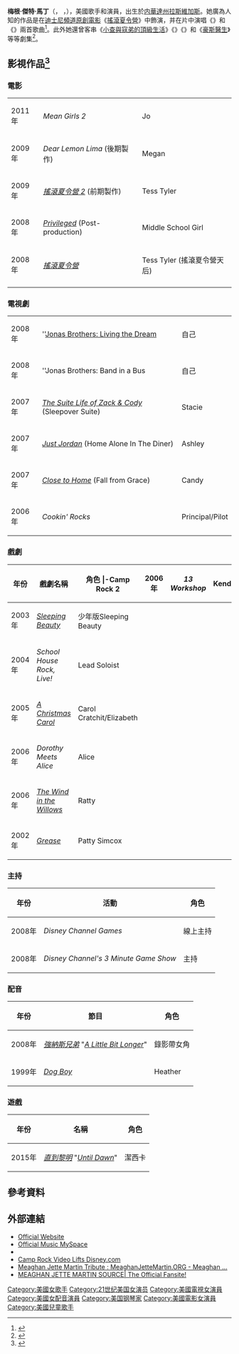 {{Link style|time=2015-12-11T09:12:06+00:00}}
{{noteTA
|G1=Movie
|G2=TV
}}
{{藝人
|姓名     = 梅根·傑特·馬丁
|類型     = 女藝人
|圖片     = MeaghanJetteMartinApr09.jpg
|圖片尺寸 = 
|圖片簡介 = 
|本名     = 梅根·傑特·馬丁
|外文名   = 
|外文     = 
|羅馬拼音 = 
|英文名   = {{lang|en|Meaghan Jette Martin}} {{IPAc-en|ˈ|m|eɪ|g|ə|n}}
|暱稱     = 
|其他藝名 = 
|國籍     = 
|民族     = 
|籍貫     = 
|出生日期 = {{birth date and age|1992|2|17}}
|出生地點 = {{美國}}[[內華達州|內華達州]][[拉斯維加斯|拉斯維加斯]]
|逝世日期 = 
|逝世地點 = 
|職業     = [[歌手|歌手]] [[演員|演員]]
|語言     = 
|教育程度 = 
|母校     = 
|宗教信仰 = 
|配偶     = 
|兒女     = 
|父母     = 
|親屬     = 
|音樂類型 = [[女高音|女高音]]
|演奏樂器 = 
|出道地點 = 
|出道日期 = 
|出道作   = 
|代表作   = 
|著名角色 = 
|活躍年代 = 1999–現在
|唱片公司 = 
|經紀公司 = 
|網站     = 
|相關團體 = [[喬納斯兄弟|喬納斯兄弟]] [[黛米·洛瓦特|黛米·洛瓦特]]
|IMDb     = 2449480
|現任成員 = 
|過往成員 = 
|獎項     = 
}}
'''梅根·傑特·馬丁'''（{{lang-en|Meaghan Jette Martin}}， {{IPAc-en|ˈ|m|eɪ|g|ə|n}}，{{bd|1992年|2月17日|catIdx=M}}），美國歌手和演員，出生於[[内華達州|内華達州]][[拉斯維加斯|拉斯維加斯]]。她廣為人知的作品是在[[迪士尼頻道原創電影|迪士尼頻道原創電影]]《[[搖滾夏令營|搖滾夏令營]]》中飾演{{SetTitle|Tess Tyler|泰絲·泰勒}}，并在片中演唱《{{SetTitle|Too Cool|太酷}}》和《{{SetTitle|Two Stars|兩顆星}}》兩首歌曲<ref>{{cite web |publisher=[[amazon.com|amazon.com]] |title=Camp Rock |url=http://www.amazon.com/dp/B0017LFKMO |access-date=2008-10-20 |archive-date=2016-01-10 |archive-url=https://web.archive.org/web/20160110215437/http://www.amazon.com/dp/B0017LFKMO |dead-url=no }}</ref>。此外她還曾客串《[[小查與寇弟的頂級生活|小查與寇弟的頂級生活]]》《{{link-en|完全喬丹|Just Jordan}}》《{{link-en|社區女護法|Close to Home (2005 TV series)}}》和《[[豪斯醫生|豪斯醫生]]》等等劇集<ref name=disney>{{cite web |publisher=[[迪士尼頻道|迪士尼頻道]] |url=http://www.dcmedianet.com/web/showpage/showpage.aspx?program_id=3114420&type=martin |title=Camp Rock - MEAGHAN JETTE MARTIN |dead-url=yes |access-date=2008-10-09 |archive-url=https://web.archive.org/web/20090316143624/http://www.dcmedianet.com/web/showpage/showpage.aspx?program_id=3114420&type=martin |archive-date=2009-03-16 }}</ref>。

== 影視作品<ref>{{Cite web |url=http://www.meaghanjettemartin.com/Contact.html |title=Meaghan Jette Martin - Contact<!-- Bot generated title --> |accessdate=2008-09-30 |archive-date=2008-09-11 |archive-url=https://web.archive.org/web/20080911184800/http://www.meaghanjettemartin.com/Contact.html |dead-url=no }}</ref> ==
=== 電影 ===
{| class="wikitable"
|-
| 2011年
| ''Mean Girls 2''
| Jo
|-
| 2009年
| ''Dear Lemon Lima'' (後期製作)
| Megan
|-
| 2009年
| ''[[搖滾夏令營_2|搖滾夏令營 2]]'' (前期製作)
| Tess Tyler
|-
| 2008年
| ''[[:en:Privileged_(2008_film)|Privileged]]'' (Post-production)
| Middle School Girl
|-
| 2008年
| ''[[搖滾夏令營|搖滾夏令營]]''
| Tess Tyler (搖滾夏令營天后)
|-
|}

=== 電視劇 ===
{| class="wikitable"
|-
| 2008年
| ''[[:en:Jonas_Brothers:_Living_the_Dream|Jonas Brothers: Living the Dream]]
| 自己
|-
| 2008年
| ''Jonas Brothers: Band in a Bus
| 自己
|-
| 2007年
| ''[[The_Suite_Life_of_Zack_&_Cody|The Suite Life of Zack & Cody]]'' (Sleepover Suite)
| Stacie
|-
| 2007年
| ''[[:en:Just_Jordan|Just Jordan]]'' (Home Alone In The Diner)
| Ashley
|-
| 2007年
| ''[[:en:Close_to_Home_(TV_series)|Close to Home]]'' (Fall from Grace)
| Candy
|-
| 2006年
| ''Cookin' Rocks''
| Principal/Pilot
|}

=== 戲劇 ===
{| class="wikitable"
|-
! 年份
! 戲劇名稱
! 角色
|-Camp Rock 2
| 2006年
| ''13 Workshop''
| Kendra
|-
| 2003年
| ''[[:en:Sleeping_Beauty|Sleeping Beauty]]''
| 少年版Sleeping Beauty
|-
| 2004年
| ''School House Rock, Live!''
| Lead Soloist
|-
| 2005年
| ''[[小氣財神|A Christmas Carol]]''
| Carol Cratchit/Elizabeth
|-
| 2006年
| ''Dorothy Meets Alice''
| Alice
|-
| 2006年
| ''[[:en:The_Wind_in_the_Willows|The Wind in the Willows]]''
| Ratty
|- 
| 2002年
| ''[[:en:Grease|Grease]]''
| Patty Simcox
|}

=== 主持 ===
{| class="wikitable"
|-
! 年份
! 活動
! 角色
|-
| 2008年
| ''Disney Channel Games''
| 線上主持
|-
| 2008年
| ''Disney Channel's 3 Minute Game Show''
| 主持
|}

=== 配音 ===
{| class="wikitable"
|-
! 年份
! 節目
! 角色
|-
| 2008年
| ''[[強納斯兄弟|強納斯兄弟]]'' "''[[:en:A_Little_Bit_Longer|A Little Bit Longer]]''"
| 錄影帶女角
|-
| 1999年
| ''[[:en:Dog_Boy|Dog Boy]]''
| Heather
|}

=== 遊戲 ===
{| class="wikitable"
|-
! 年份
! 名稱
! 角色
|-
| 2015年
| ''[[直到黎明|直到黎明]]'' "''[[:en:Until_Dawn|Until Dawn]]''"
| 潔西卡
|}

== 參考資料 ==

{{Reflist}}

== 外部連結 ==
* [http://www.meaghanjettemartin.com Official Website] {{Wayback|url=http://www.meaghanjettemartin.com/ |date=20081010145539 }}
* [http://www.myspace.com/meaghanmartinmusic Official Music MySpace] {{Wayback|url=http://www.myspace.com/meaghanmartinmusic |date=20081014105326 }}
* {{imdb name|id=2449480|name=Meaghan Jette Martin}}
* [https://web.archive.org/web/20081007042140/http://www.broadcastingcable.com/article/CA6573723.html?industryid=47171 Camp Rock Video Lifts Disney.com]
* [https://web.archive.org/web/20080828120115/http://www.meaghanjettemartin.org/ Meaghan Jette Martin Tribute : MeaghanJetteMartin.ORG - Meaghan ...]
* [https://web.archive.org/web/20080925070313/http://meaghan-martin.com/ MEAGHAN JETTE MARTIN SOURCE| The Official Fansite!]

{{Authority control}}
{{DEFAULTSORT:Martin, Meaghan Jette}}

[[Category:美國女歌手|Category:美國女歌手]]
[[Category:21世纪美国女演员|Category:21世纪美国女演员]]
[[Category:美國電視女演員|Category:美國電視女演員]]
[[Category:美國女配音演員|Category:美國女配音演員]]
[[Category:美国钢琴家|Category:美国钢琴家]]
[[Category:美國電影女演員|Category:美國電影女演員]]
[[Category:美國兒童歌手|Category:美國兒童歌手]]